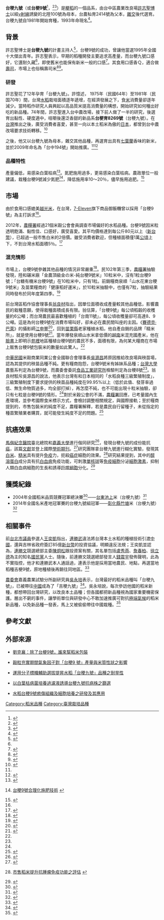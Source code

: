 {{Infobox Cultivar
| name = 台稉九號
| image = 
| image_width = 200px
| image_caption = 
| genus = [[稻属|稻属]] ''Oryza''
| species = [[稻|稻]] ''O. sativa''
| hybrid = 北陸100號（母本）、台農秈育2414號（父本）
| group = [[粳稻|粳稻]] ''O. s.'' ssp. ''japonica''
| cultivar = 台稉九號 ''Taiken 9''
| marketing_names = 
| origin = {{flag|TWN}}
| subdivision = 台中194號（台稉九號為母本）
}}

'''台稉九號'''（或'''台梗9號'''<ref>{{Cite journal|author= 許志聖 |author2= 宋勳 |author3=  |url= http://kmweb.coa.gov.tw/Category/d.aspx?documentId=16211&fileName=TCEXTN0505.pdf&ver=3 |title= 梗稻新品種－台梗9號|journal= 台中區農推專訊|year= 1996年 |volume=  |issue= 147期 |pages=  }}</ref>，{{lang-en|'''Taiken 9'''}}<ref>{{Cite web |url = http://info.taiwantrade.com/CH/productdetail/778073 |title = Taiwan Rice Production, Taiken 9 |author =  |date =  |publisher = 貿協台灣經貿網 |language = en |accessdate = 2016-09-14 |quote = Taiwan Rice Production, Taiken 9 is important variety in Taiwan. Taiwan Rice Production, Taiken 9 is one kind of Japonica Rice. Taiwan Rice Production, Taiken 9 is good for meal rice, sushi rice and porridge. When the rice of Taiwan Rice Production, Taiken 9 is colded, you can still enjoy its viscosity and elasticity. Taiwan Rice Production, Taiken 9 is good for all family. |archive-url = https://web.archive.org/web/20160920064026/http://info.taiwantrade.com/CH/productdetail/778073 |archive-date = 2016-09-20 |dead-url = yes }}</ref><ref>{{Cite web |url = http://www.airitilibrary.com/Publication/alDetailedMesh?docid=U0005-0502200912565500 |title = Expression of Trigonopsis Variabilis D-amino Acid Oxidase in Transgenic Rice for Cephalosporin Production |author = 林詩芸、王俊達、林正宏 |date = 2009-01-01 |publisher = 中興大學生命科學系所 |language = en |accessdate = 2016-09-14 |quote = 轉殖植物已成為製造重組蛋白質的有利系統，而且已有許多轉殖植物生產具功能性蛋白質的成功例子。在此篇研究中，利用農桿菌基因轉殖技術表現三角酵母菌(Trigonopsis variabilis) 的D-型胺基酸氧化酶(DAAO) 於梗稻栽培種― 台梗9 號(Taiken 9) 中。…… |archive-date = 2017-01-11 |archive-url = https://web.archive.org/web/20170111083337/http://www.airitilibrary.com/Publication/alDetailedMesh?docid=U0005-0502200912565500 |dead-url = no }}</ref>）是[[粳稻|粳稻]]的一個品系，由台中區農業改良場[[許志聖|許志聖]][[博士|博士]]以經[[伽馬射線|γ射線]]誘變的北陸100號為母本，台農秈育2414號為父本，[[雜交|雜交]]後代選育。台稉九號自1981年開始育種，1993年命現名<ref>{{Cite web |url = http://goodrice2010.blogspot.tw/2011/08/9.html |title = 米種介紹：台梗 9 號 |author =  |date =  |publisher = 台灣好米 |language = zh-tw |accessdate = 2016-09-07 |quote = 台梗9號為台中區農業改良場因應高品質食米時代的來臨，自秈稻雜交後代選育之食味極佳的品種。該品係以日本最好吃的良質米越光經Y射線誘變之矮生、食味極佳的北陸100號為母本，此一品種具有與越光相似的優良米質；強桿、株型佳的台農秈育2414號為父本，雜交所選育的品種。 |archive-date = 2018-05-10 |archive-url = https://web.archive.org/web/20180510153928/http://goodrice2010.blogspot.tw/2011/08/9.html |dead-url = no }}</ref>。

== 背景 ==
許志聖博士是'''台稉九號'''的計畫主持人<ref>{{Cite web |url = http://www.tdais.gov.tw/view.php?catid=2953 |title = 梗稻新品種－台梗9號 |author = 許志聖、宋勳 |date =  |publisher = 行政院農業委員會臺中區農業改良場 |language = zh-tw |accessdate = 2016-09-07 |quote = 父、母本於民國70年第二期作雜交，民 國74年第一期作選出，進行初、高級產量比較試驗與米質分 析，於76年由全台稻作育種小組登錄為台梗育8269號，繼續進 行外觀米質與食味檢定及各項特性檢定等工作，並參加79年組 全台梗稻區域試驗。歷經兩年四期作全台性區域試驗的結果顯 示台梗育8269號產量雖略遜於台農67號，抗褐飛蝨能力亦不夠 理想，但具有極佳的株型，抗倒伏能力強，對縞葉枯病有良好 的抗性，尤其在外觀米質與食味品質上更有優於台中189號的趨 勢，極具特色，值得推薦給農民栽培，遂於82年3月31日經第17 次種作育種小組會議審查通過，同年6月23日復經水稻新品種登 記命名審查委員查通過，命名為『台梗9號』，同意推廣。 |archive-url = https://web.archive.org/web/20160914121731/http://www.tdais.gov.tw/view.php?catid=2953 |archive-date = 2016-09-14 |dead-url = yes }}</ref>，台稉9號的成功，曾讓他當選1995年全國十大傑出青年。許志聖表示，早期的稻種開發主要追求高產量，而台稉九號口感好，它還耐久藏<ref name="鍾麗華" />，即使舊米也能保有新米一般的口感<ref>{{Cite web |url = http://www.payeasy.com.tw/taiwanrice/paddy_cultivar/paddy9.html |title = 我的一畝田－台稉9號 |author =  |date =  |publisher = PayEasy |language = zh-tw |accessdate = 2016-09-07 |quote = 由於台稉9號產量不高，這個品種可能不怎麼討好，當年許志聖帶領的研發團隊是帶著幾分忐忑接受審查，沒想到「口感好」的訴求居然獲得審查委員同意，而且早一步跟上國人吃好米的潮流，由於觀念前瞻，讓台稉9號註定要紅！ |archive-date = 2020-05-29 |archive-url = https://web.archive.org/web/20200529173232/http://www.payeasy.com.tw/taiwanrice/paddy_cultivar/paddy9.html |dead-url = no }}</ref>。其食用口感香Ｑ，適合做[[壽司|壽司]]，市場上也俗稱壽司米<ref name="蘋果資料室">{{cite news |language = zh-tw |author = 《蘋果》資料室 |coauthors =  |url = http://www.appledaily.com.tw/appledaily/article/headline/20140114/35577776/ |title = 台稉九號純度差 改名壽司米 |publisher = 蘋果日報 |pages =  |date = 2014-01-14 |accessdate = 2016-09-07 |archive-date = 2017-03-22 |archive-url = https://web.archive.org/web/20170322021757/http://www.appledaily.com.tw/appledaily/article/headline/20140114/35577776 |dead-url = no }}</ref><ref>{{Cite web |url = http://eatingright.tp.edu.tw/health/?parent_id=1349 |title = 國產米分級 |author = 曾裕琇 |date =  |publisher = 台北市政府教育局 |language = zh-tw |accessdate = 2016-09-09 |quote = 台稉9號 (壽司米)：米粒外觀好、口感最Q，黏彈性都是一流，是製作頂級壽司的首選白米，食味極佳，曾得到 台東池上比賽冠軍米的殊榮，可說是「全台最好吃的良質米品種」，適合做壽司、炒飯、便當飯，用途廣泛。 |deadurl = yes |archiveurl = https://web.archive.org/web/20141126030653/http://eatingright.tp.edu.tw/health/?parent_id=1349 |archivedate = 2014-11-26 }}</ref>。

=== 研發 ===
許志聖花了12年孕育「台梗九號」。許憶述， 1975年（民國64年）至1981年（民国70年）間，台灣[[水稻|水稻]]栽培面積逐年遞增，在經濟發展之下，食[[稻|米]]消費量卻逐年減少。當時稻作研究人員興起以高品質米提高消費量的構想，開始研究如何種出好吃的新品種。74年間，許志聖進入台中農改場，接下前人做了一半的研究，後選育出黏性、硬度適中，咀嚼後還泛香甜的新品系'''台梗育8269號'''（台稉九號）。在[[台灣|台灣]]推出之後，廣受消費者喜愛，甚至一向以本土稻米為傲的[[日本|日本]]，都曾到台中農改場要求技術轉移。<ref name="凌筠婷">{{Cite web |url = http://udn.com/news/story/7314/1399899 |title = 孕育出台灣好米 許志聖功成退休 |author = 凌筠婷 |date = 2015-12-25 |publisher = 聯合新聞網 |language = zh-tw |accessdate = 2016-09-07 |quote = 許志聖說，台稉九號命名他只開心一天，隔天繼續下田，許下心願「要育出能打敗台稉九號的品種」，21年來他又育出台稉糯五號、台稉15號、台中191號。 |archive-date = 2016-01-22 |archive-url = https://web.archive.org/web/20160122231317/http://udn.com/news/story/7314/1399899 |dead-url = no }}</ref>

之後，他又以台稉九號為母本，雜交其他品種，再選育出具有[[七葉蘭|七葉蘭]]香味的新米，並於2009年命名為「台中194號」開始推廣。<ref name="凌筠婷" /><ref>{{Cite web |url = http://www.merit-times.com.tw/NewsPage.aspx?unid=425541 |title = 台梗九號之父退休 許志聖 相信台灣米會更好 |author =  |date = 2015-12-25 |publisher = 人間福報 |language = zh-tw |accessdate = 2016-09-10 |quote = 「育種要常下田」許志聖說，育種要做好，基本功一定要紮實，他下田和農人討論遇到的困難和問題，從中找靈感。雖然到退休，他仍無法打敗台梗九號，但發現：「世界上沒有完美品種，只有順應趨勢，最適合市場產品」。 |archive-date = 2017-01-11 |archive-url = https://web.archive.org/web/20170111082033/http://www.merit-times.com.tw/NewsPage.aspx?unid=425541 |dead-url = no }}</ref>

=== 品種特性 ===
產量偏低，易感染白葉枯病<ref>{{Cite web |url = http://www.airitilibrary.com/Publication/alDetailedMesh1?DocID=U0042-0905201415251552 |title = 水稻台稉9號細胞培養及篩選耐白葉枯病菌細胞系之初探 |author = 張雅嵐 |date = 2013-01-01 |publisher = 屏東科技大學植物醫學系所 |language = zh-tw |accessdate = 2013-0910 |quote = 本研究之目的為研發水稻癒傷組織誘導培養技術、懸浮細胞建立培養及初代培養技術與篩選抗白葉枯病細胞系。…… }}</ref>。氮肥施用過多，更易感染白葉枯病。農政單位一般建議，栽種台稉9號減少氮肥<ref>{{zh-tw}} [http://kmweb.coa.gov.tw/Category/d.aspx?documentId=17846&fileName=Exten-6204.pdf&ver=2 台稉9號合理化施肥技術] {{Wayback|url=http://kmweb.coa.gov.tw/Category/d.aspx?documentId=17846&fileName=Exten-6204.pdf&ver=2 |date=20170111082018 }}</ref>，降低施用率10～20％，儘早施用追肥。<ref>{{Cite web |url = http://www.mdais.gov.tw/view.php?catid=1589 |title = 適合苗栗地區之良質米品種 |author = 張素貞 |date = 2016-09-09 |publisher = 苗栗區農業改良場 |language = zh-tw |accessdate = 2016-09-09 |quote = 適合苗栗地區良質米品種有台稉 8 號、台稉9號、台稉14號及台中秈10號。就產量及栽培特性而論，除台稉9號較低產難管理外，其他三個品種產量及病蟲害管理較容易。唯台稉8號在近山區地 區栽培要注意稻熱病防治，台稉14號第二期作後期遇低溫，抽穗不整齊問題，要加強注意。米質表現則以台稉9號食味較穩定，在第二期表現仍可達到A級優異表 現，所以苗栗地區主要生產「台灣好米」原料米以台稉9號為主。近幾年新品種陸續推出，台農71號（益全香米）也在苗栗後續竄起，但因其不易管理，目前在苗 栗栽培面積有限，分散於西湖、苑裡、公館等鄉鎮，其在苗栗適栽性仍在評估中。對於新品種適應性，本場將計畫持續示範試驗之，期為苗栗地區尋求到最好的良質米品種。 }}{{Dead link|date=2020年5月 |bot=InternetArchiveBot |fix-attempted=yes }}</ref>

== 市場 ==
由於食用口感媲美[[越光米|越光米]]，在台灣，[[7-Eleven|7-Eleven]]旗下商品御飯糰曾以採用「台稉9號」為主打訴求<ref name="汪文豪" />。

2012年，[[農糧署|農糧署]]經過21個米穀公會會員調查市場偏好的水稻品種。台梗9號因米粒透明飽滿、黏性佳、口感好，廣受喜愛。其平均價格達到每公斤80元以上（[[新台幣|新台幣]]），已超過一般市售白米的2倍價。雖受消費者歡迎，但種植面積僅1萬[[公頃|公頃]]上下，不到台灣水稻面積5％。<ref name="鍾麗華">{{cite news |language = zh-tw |author = 鍾麗華 |coauthors =  |url = http://news.ltn.com.tw/news/life/breakingnews/621306 |title = 國人最受歡迎稻米　台梗九號居榜首 |publisher = 自由時報 |pages =  |date = 2012-03-29 |accessdate = 2016-09-07}}</ref>

=== 混充情形 ===
市場上，台稉9號參雜其他品種的情況非常嚴重<ref>{{cite news |language = zh-tw |author = 洪素卿、劉曉欣、吳俊鋒、王秀 |coauthors =  |url = http://iservice.ltn.com.tw/2013/specials/foodsafty/news.php?type=a&no=733645 |title = 號稱台稉9號 10粒找不到1粒 |publisher = 自由時報 |pages =  |date = 2013-11-27 |accessdate = 2016-09-07 |archive-date = 2017-01-11 |archive-url = https://web.archive.org/web/20170111083513/http://iservice.ltn.com.tw/2013/specials/foodsafty/news.php?type=a&no=733645 |dead-url = no }}</ref>。民102年第三季，[[農糧署|農糧署]]抽驗發現，陸和碾米廠「金農頂級金の米-純台稉9號米」10粒米中，沒有1粒台稉9號；「台糖有機米台稉9號」在10粒米中，只有1粒。前銷糧商泉順「山水花東台稉9號米」及苗栗糧商的「健康稻好運米」，於10粒米抽驗中，也僅有7粒，抽驗結果同時發布於同年度第四季。<ref name="汪文豪">{{cite news |language = zh-tw |author = 汪文豪 |coauthors = 上下游News&Market |url = http://health.businessweekly.com.tw/AArticle.aspx?ID=ARTL000007546&p=2 |title = 小心被騙！消費者最愛吃的台梗9號，混米也最嚴重 |publisher = 商業周刊 |pages = 1-4 |date = 2014-01-21 |accessdate = 2016-09-07 |archive-date = 2017-01-11 |archive-url = https://web.archive.org/web/20170111081806/http://health.businessweekly.com.tw/AArticle.aspx?ID=ARTL000007546&p=2 |dead-url = no }}</ref>

前台灣區稻作協會理事長[[翁良材|翁良材]]指出，因單位面積收成產量較其他品種低，影響農民的栽種意願，使得栽種面積成長有限。翁估算，「台稉9號」每公頃稻穀的收穫量約6公噸；而台灣農民最喜歡種植的「台南11號」，每公頃收穫量卻可高達8、9公噸。這是為何台稉9號在消費市場叫好，卻未必在農民間叫座的主因。《[[賽德克·巴萊|賽德克·巴萊]]》的攝影師[[江申豐|江申豐]]<ref>{{Cite web |url = https://www.newsmarket.com.tw/blog/22138/ |title = 《賽德克‧巴萊》攝影師江申豐「半農半電影」的人生下半場 |author = 汪文豪 |date = 2013-02-10 |publisher = 上下游News&Market新聞市集 |language = zh-tw |accessdate = 2016-09-12 |quote = 江申豐出身自華岡藝校第一屆戲劇科，民國78年畢業後隨即進入吳乙峰導演所開設的全景映像工作室學習影像拍攝；退伍後又跟著劉燕明導演學習用16釐米攝影機拍攝生態紀錄片。這段經歷奠定他對電影藝術的熱愛與拍攝基礎，日後他參與電影《賽德克‧巴萊》的拍攝，能夠肩負起難度最高、最危險的武打、爆破與Fly Cam的畫面操作。 |archive-date = 2020-09-22 |archive-url = https://web.archive.org/web/20200922054217/https://www.newsmarket.com.tw/blog/22138/ |dead-url = no }}</ref>，回到[[苗栗縣|苗栗縣]]老家種植水稻，他自產自銷的品牌「精米所」，就是使用台稉9號<ref>{{Cite web |url = https://www.newsmarket.com.tw/blog/14296/ |title = 魏德聖與江申豐的農業夢（1）魏導：用電影把台灣農業帶到世界去 |author = 汪文豪 |date = 2012-08-15 |publisher = 上下游News&Market新聞市集 |language = zh-tw |accessdate = 2016-09-12 |quote = 巧合的是，江申豐種植的水稻「台稉9號」與「益全香米」，都有一段與〈KANO〉主角「嘉農棒球隊」如出一轍的精神與故事。 |archive-date = 2020-08-14 |archive-url = https://web.archive.org/web/20200814060037/https://www.newsmarket.com.tw/blog/14296/ |dead-url = no }}</ref>。當年爆發泉順山水米拿低價的[[越南|越南]]米混充國產米，他在[[臉書|臉書]]上即明示[[苑裡|苑裡]]地區種植台稉9號的農民不多，面積有限，為何某大糧商在市場上販售台稉9號包裝米的數量如此驚人。<ref name="汪文豪" />

[[中華民國|中華民國]]米穀商業同業公會全國聯合會理事長[[吳源昌|吳源昌]]將原因推給改良場與秧苗場，認為其提供的秧苗品種不純。更有糧商抱怨，台稉9號米有姊妹系品種；[[台灣大學|台灣大學]]農藝系判定為台稉9號，而農委會委託[[食品工業研究所|食品工業研究所]]檢驗判定為台稉8號<ref name="蘋果資料室" />。翁良材駁斥吳源昌的說法，他表示台灣有和日本相同的「水稻良種三級繁殖制度」，三級繁殖制度下要求提供的秧苗品種純度在99.95%以上（低於此值、發芽率過低、無生命物質過多，均全部打掉），再怎麼不純，也不可能出現十粒米抽驗，卻只有七粒是台稉9號的情形。<ref name="汪文豪" />對於米穀公會的不滿，[[農糧署|農糧署]]回應，已考量國內生產環境，並參考國際食米標示方式，會檢討調整相關規定，與國際接軌；至於糧商提到的，市售包裝米的純度不足，農糧署解釋，若是農民自行留種子，未從指定的種苗繁殖業者購買，就可能發生純度不足的問題。<ref>{{Cite web |url = http://newtalk.tw/news/view/2014-01-15/43666 |title = 市售米抽驗 東田台稉9號米沒1粒真 |author = 翁嫆琄 |date = 2014-01-15 |publisher = 新頭殼newtalk |language = zh-tw |accessdate = 2016-09-07 |quote = 不過，針對農糧署的抽驗規範，米穀公會則是出面喊冤，強調白米分級標準的各等級間，最小可能只有0.1%的落差，加上抽檢方式難免有誤差值，以致易造成產品標示不符規定，並非為劣米混充。 |archive-date = 2017-01-11 |archive-url = https://web.archive.org/web/20170111081830/http://newtalk.tw/news/view/2014-01-15/43666 |dead-url = no }}</ref>

== 抗癌效果 ==
[[馬偕紀念醫院|馬偕紀念醫院]]臺北總院和[[嘉義大學|嘉義大學]]進行偕同研究<ref>{{cite news |language = zh-tw |author = 李書璇 |coauthors = 中廣新聞 |url = http://www.epochtimes.com/b5/6/7/24/n1397034.htm |title = 防癌米當紅引發買氣 台灣米詢問度大幅增加 |publisher = 《大紀元》轉發 |pages =  |date = 2006-07-24 |accessdate = 2016-09-07 |archive-date = 2016-09-19 |archive-url = https://web.archive.org/web/20160919060708/http://www.epochtimes.com/b5/6/7/24/n1397034.htm |dead-url = no }}</ref>，發現台稉九號的成份能抗[[癌|癌]]，該篇[[文獻|文獻]]並登上國際[[學術期刊|學術期刊]]。<ref>{{cite news |language = zh-tw |author = 朱詠薇 |coauthors =  |url = http://news.tvbs.com.tw/local/358717 |title = 抗癌米就是它！　台稉9號白米、糙米 |publisher = TVBS |pages =  |date = 2006-07-10 |accessdate = 2016-09-07}}</ref>研究團隊拿台稉九號進行糊化實驗，發現其[[白米|白米]]、[[糙米|糙米]]具有提升[[免疫|免疫]]力，扼殺[[癌症|癌症]]細胞的效果。<ref>{{zh-tw}} [http://www.freeweb.com.tw/gg/upload/ftp/rice.pdf 市售稻米提升抗腫瘤免疫功能之評估] {{Wayback|url=http://www.freeweb.com.tw/gg/upload/ftp/rice.pdf |date=20160916233149 }}</ref>研究結果提到，其中的[[醇溶蛋白|醇溶蛋白]]成分具有抗[[白血病|白血病]]免疫功能，可刺激[[單核球|單核球]]等[[免疫細胞|免疫細胞]]分泌[[細胞激素|細胞激素]]，抑制人類白血病細胞的生長和誘導[[巨噬細胞|巨噬細胞]]分化。<ref>{{Cite web |url = http://ndltd.ncl.edu.tw/cgi-bin/gs32/gsweb.cgi/login?o=dnclcdr&s=id=%22097NCYU5103015%22.&searchmode=basic |title = 分離並鑑定台梗九號稻米蛋白質和其抗白血病的免疫能力 |author = 吳佳恬 |date = 2010-03-03 |publisher = 嘉義大學生化科技研究所 |language = zh-tw |accessdate = 2016-09-12 |quote = 本研究目的是分離台粳九號蛋白質並且使用蛋白質體技術進行分析。藉由二維電泳與質譜分析白米（胚乳）和米糠中的蛋白質，我們鑑定出幾個有差異的蛋白質點，包含代謝、運輸、儲存、抗氧化、抵抗疾病和發育相關蛋白。其中，儲存蛋白可能是重要的調控免疫反應物質。我們進一步分別使用二次水、鹽溶液，鹼溶液和酒精分離出四種儲存蛋白，包含：白蛋白（albumin）、球蛋白（globulin）、穀蛋白（glutelin）和醇溶蛋白（prolamin）。經由抗白血病的免疫能力分析後，顯示prolamin對於刺激人類周邊血液單核球細胞（human mononuclear cells, MNC）並抑制人類白血病U937細胞生長，具有高度活性。且抗體的中和反應也證明稻米的prolamin是一個主要的活性成分。此外，發現在小麥的gluten和gliadin萃取成分中有表現會引起腹腔過敏疾病（celiac disease）的gliadin蛋白，但在稻米蛋白中並未被測得。因此我們認為稻米是個理想的不含gluten的食物，它不會引起乳糜瀉等相關疾病。總結，本研究證明稻米的prolamin在抗白血病免疫功能方面可能扮演重要的角色。 |archive-date = 2017-01-11 |archive-url = https://web.archive.org/web/20170111082030/http://ndltd.ncl.edu.tw/cgi-bin/gs32/gsweb.cgi/login?o=dnclcdr&s=id=%22097NCYU5103015%22.&searchmode=basic |dead-url = no }}</ref>

== 獲獎紀錄 ==
*2004年全國稻米品質競賽冠軍總決賽<ref>{{Cite web |url = http://www.coa.gov.tw/ws.php?id=7689 |title = 台東好米　品質向前走－台東縣93年第一期稻米品質競賽紀要 |author = 黃美蓮 |date = 2004年10月 |publisher = 農糧署東區分署 |language = zh-tw |accessdate = 2016-09-07 |quote = 民國93年9月11日「全國稻米品質競賽冠軍總決賽」池上米擊敗群雄，勇奪全國第一屆總冠軍米，各大媒體競相報導，這是農業界的一大盛事。……本次得獎的台東池上總冠軍米是台稉9號，米粒外觀晶瑩剔透，顆顆飽滿，遠勝於其他參賽者；煮熟之後，粒粒清楚，黏彈性十足，吃起來更是香Q可口，有獨特的飯香，口感一級棒。 |archive-url = https://web.archive.org/web/20170111082201/http://www.coa.gov.tw/ws.php?id=7689 |archive-date = 2017-01-11 |dead-url = yes }}</ref>——[[臺東縣|台東]][[池上鄉|池上]]米（台梗九號）<ref>{{cite news |language = zh-tw |author = 林金池 |coauthors =  |url = http://old.ltn.com.tw/2004/new/sep/11/today-life2.htm |title = 台梗九號池上米 冠全台 |publisher = 自由時報 |pages =  |date = 2004-09-11 |accessdate = 2016-09-07 |archive-date = 2017-01-11 |archive-url = https://web.archive.org/web/20170111082019/http://old.ltn.com.tw/2004/new/sep/11/today-life2.htm |dead-url = no }}</ref>
*2014年全國名米產地冠軍賽的台稉九號組冠軍——[[彰化縣|彰化縣]][[竹塘鄉_(台灣)|竹塘]]米（台梗九號）<ref>{{cite news |language = zh-tw |author = 劉曉欣 |coauthors =  |url = http://news.ltn.com.tw/news/local/paper/814740 |title = 〈中部〉竹塘台稉9號 奪全國米王 |publisher = 自由時報 |pages =  |date = 2014-09-20 |accessdate = 2016-09-07 |archive-date = 2018-12-11 |archive-url = https://web.archive.org/web/20181211101218/http://news.ltn.com.tw/news/local/paper/814740 |dead-url = no }}</ref>

== 相關事件 ==
前[[台北市議員|台北市議員]]參選人[[王奕凱|王奕凱]]指出，[[連勝武|連勝武]]違法將台灣本土水稻的種植技術引渡[[中國|中國]]，還與吉林省政府簽訂85億[[新台幣|新台幣]]的投資協議，明顯違反法規；王奕凱並認為，[[連勝文|連勝文]]競選總部主委[[陳炯松|陳炯松]]跟投資案有關，其名單包括[[盧秀燕|盧秀燕]]、[[詹春柏|詹春柏]]、[[徐立德|徐立德]]為主的知名[[國民黨|國民黨]]人士。隨後，前連勝文競選總部發言人[[錢震宇|錢震宇]]發佈聲明，此為不實指控，他才和連勝武本人通話過，連表示他是採用當地農民、地點，再選當地稻種吉梗9號，原地種植後再銷往同地區。<ref>{{Cite web |url = http://newtalk.tw/news/view/2014-10-23/52781 |title = 被踢爆 連勝武疑出賣台農業技術給中國 |author = 林雨佑 |date = 2014-10-23 |publisher = [[新頭殼|新頭殼]] |language = zh-tw |accessdate = 2016-09-12 |quote = 台北市議員參選人王奕凱昨日爆料國民黨台北市長參選人連勝文的弟弟連勝武，違法將台灣有機水稻種植的關鍵技術引進到中國，並與中國地方政府簽訂高達85億新台幣的投資協議，依法可裁罰17億新台幣；王奕凱今（23）日更加碼爆料指出，連勝文競選總部主委陳炯松等人也跟投資案有關。對此，連勝文競選總部發言人錢震宇反駁這是不實指控，對於這樣消費他們感到不以為然，並表示連勝武強調「他（連勝武）是傳達台灣有機農業的經驗，而不是技術」。 |archive-date = 2018-08-29 |archive-url = https://web.archive.org/web/20180829035028/https://newtalk.tw/news/view/2014-10-23/52781 |dead-url = no }}</ref>

[[農委會|農委會]]嘉義農業試驗分所副研究員[[吳永培|吳永培]]表示，台灣最好的稻米品種叫「台稉九號」，已被帶往[[中國|中國]]成為了「吉稉九號」<ref>{{cite news |language = zh-tw |author = 小民（文字工作者） |coauthors =  |url = http://www.appledaily.com.tw/realtimenews/article/new/20141028/496111/ |title = 連勝文真的很會做生意！ |publisher = 蘋果日報 |pages =  |date = 2014-10-28 |accessdate = 2016-09-12 |archive-date = 2015-07-18 |archive-url = https://web.archive.org/web/20150718155357/http://www.appledaily.com.tw/realtimenews/article/new/20141028/496111/ |dead-url = no }}</ref>。吳永培說，每次參訪他國的稻米新種，都想帶回台灣研究，以改良本土品種；但各國都把新品種視為國家重要機密保護。層出不窮的事件，讓學術單位與研發中心不敢加速推廣可對抗[[極端氣候|極端氣候]]的稻米新品種，以免新品種一發表，馬上又被偷偷帶往中國栽種。<ref>{{Cite web |url = http://www.cw.com.tw/article/article.action?id=5062581 |title = 海水種稻，中國狂喜，台灣怕偷 |author = 呂國禎 |date = 2014-11-20 |publisher = 天下雜誌 |language = zh-tw |accessdate = 2016-09-12 |quote = 這成為一個矛盾的現象，在台灣竟然是商人、政客比極端氣候更可怕，讓台灣面對極端氣候這樣嚴肅的問題，只敢偷偷研發，把新品種與新技術鎖在實驗室。 |archive-date = 2017-01-11 |archive-url = https://web.archive.org/web/20170111121208/http://www.cw.com.tw/article/article.action?id=5062581 |dead-url = no }}</ref>

== 參考文獻 ==
{{reflist|2}}

== 外部來源 ==
*{{zh-tw}} [http://opinion.cw.com.tw/blog/profile/46/article/931 劉克襄：除了台梗9號，誰來幫稻米包裝] {{Wayback|url=http://opinion.cw.com.tw/blog/profile/46/article/931 |date=20170425152941 }}
*{{zh-tw}} [http://ir.tari.gov.tw:8080/bitstream/345210000/6955/2/64-4-6.pdf 穀粒充實期間氣象因子對「台稉9 號」產量與米質性狀之影響]{{Dead link}}
*{{zh-tw}} [https://web.archive.org/web/20170111082433/http://www.agron.ntu.edu.tw/download.php?filename=870_7ba471ae.pdf&dir=writing&title=%E9%99%84%E4%BB%B6%E6%AA%94%E6%A1%88 運用分子標幟輔助選拔提昇水稻「台稉九號」品種之耐旱性]
*{{zh-tw}} [http://ndltd.ncl.edu.tw/cgi-bin/gs32/gsweb.cgi/login?o=dnclcdr&s=id=%22095NPUS5361002%22.&searchmode=basic 以白葉枯病菌培養過濾液誘導台稉九號抗病株之篩選] {{Wayback|url=http://ndltd.ncl.edu.tw/cgi-bin/gs32/gsweb.cgi/login?o=dnclcdr&s=id=%22095NPUS5361002%22.&searchmode=basic |date=20170111082646 }}
*{{zh-tw}} [http://ndltd.ncl.edu.tw/cgi-bin/gs32/gsweb.cgi?o=dnclcdr&s=id=%22096NPUS5643003%22.&searchmode=basic 水稻台稉9號癒傷組織及細胞培養之研發及其應用] {{Wayback|url=http://ndltd.ncl.edu.tw/cgi-bin/gs32/gsweb.cgi?o=dnclcdr&s=id=%22096NPUS5643003%22.&searchmode=basic |date=20170111082410 }}

[[Category:稻米品種|Category:稻米品種]]
[[Category:臺灣栽培品種|Category:臺灣栽培品種]]